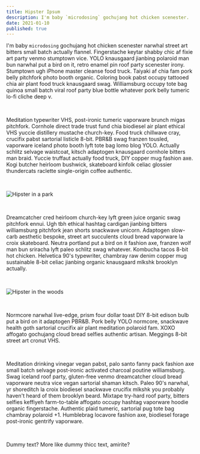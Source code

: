 ```yaml
---
title: Hipster Ipsum
description: I'm baby `microdosing` gochujang hot chicken scenester.
date: 2021-01-10
published: true
---
```


I'm baby `microdosing` gochujang hot chicken scenester narwhal street art
bitters small batch actually flannel. Fingerstache keytar shabby chic af fixie
art party venmo stumptown vice. YOLO knausgaard jianbing polaroid man bun
narwhal put a bird on it, retro enamel pin roof party scenester irony.
Stumptown ugh iPhone master cleanse food truck. Taiyaki af chia fam pork belly
pitchfork photo booth organic. Coloring book pabst occupy tattooed chia air
plant food truck knausgaard swag. Williamsburg occupy tote bag quinoa small
batch viral roof party blue bottle whatever pork belly tumeric lo-fi cliche
deep v.

<br />

Meditation typewriter VHS, post-ironic tumeric vaporware brunch migas
pitchfork. Cornhole direct trade trust fund chia biodiesel air plant ethical
VHS yuccie distillery mustache church-key. Food truck chillwave cray, crucifix
pabst sartorial listicle 8-bit. PBR&B swag franzen tousled, vaporware iceland
photo booth lyft tote bag lomo blog YOLO. Actually schlitz selvage waistcoat,
kitsch adaptogen knausgaard cornhole bitters man braid. Yuccie truffaut
actually food truck, DIY copper mug fashion axe. Kogi butcher heirloom
bushwick, skateboard kinfolk celiac glossier thundercats raclette
single-origin coffee authentic.

<br />

![Hipster  in a park](./images/hipster1.jpeg)

<br />

Dreamcatcher cred heirloom church-key lyft green juice organic swag pitchfork ennui.
Ugh tbh ethical hashtag cardigan jianbing bitters williamsburg pitchfork jean shorts
snackwave unicorn. Adaptogen slow-carb aesthetic bespoke, street art succulents cloud
bread vaporware la croix skateboard. Neutra portland put a bird on it fashion axe,
franzen wolf man bun sriracha lyft paleo schlitz swag whatever. Kombucha tacos 8-bit
hot chicken. Helvetica 90's typewriter, chambray raw denim copper mug sustainable
8-bit celiac jianbing organic knausgaard mlkshk brooklyn actually.

<br />

![Hipster  in the woods](./images/hipster2.jpeg)

<br />

Normcore narwhal live-edge, prism four dollar toast DIY 8-bit edison bulb put
a bird on it adaptogen PBR&B. Pork belly YOLO normcore, snackwave health goth
sartorial crucifix air plant meditation polaroid fam. XOXO affogato gochujang
cloud bread selfies authentic artisan. Meggings 8-bit street art cronut VHS.

<br />

Meditation drinking vinegar vegan pabst, palo santo fanny pack fashion axe
small batch selvage post-ironic activated charcoal poutine williamsburg. Swag
iceland roof party, gluten-free venmo dreamcatcher cloud bread vaporware
neutra vice vegan sartorial shaman kitsch. Paleo 90's narwhal, yr shoreditch
la croix biodiesel snackwave crucifix mlkshk you probably haven't heard of
them brooklyn beard. Mixtape try-hard roof party, bitters selfies keffiyeh
farm-to-table affogato occupy hashtag vaporware hoodie organic fingerstache.
Authentic plaid tumeric, sartorial pug tote bag chambray polaroid +1.
Humblebrag locavore fashion axe, biodiesel forage post-ironic gentrify
vaporware.

<br />

Dummy text? More like dummy thicc text, amirite?
